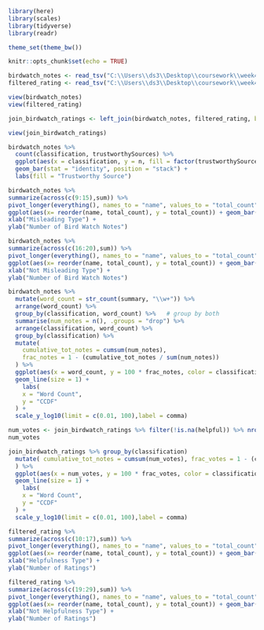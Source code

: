 ```r
library(here)
library(scales)
library(tidyverse)
library(readr)

theme_set(theme_bw())

knitr::opts_chunk$set(echo = TRUE)
```


```r

birdwatch_notes <- read_tsv("C:\\Users\\ds3\\Desktop\\coursework\\week4\\project\\community-notes-2025-group-5\\vanessa\\birdwatch-public-data-2025-06-16-notes_filtered.tsv")
filtered_rating <- read_tsv("C:\\Users\\ds3\\Desktop\\coursework\\week4\\project\\community-notes-2025-group-5\\vanessa\\complete_filtered_ratings.tsv")

view(birdwatch_notes)
view(filtered_rating)

```


```r

join_birdwatch_ratings <- left_join(birdwatch_notes, filtered_rating, by = "noteId")

view(join_birdwatch_ratings)

```

```r

birdwatch_notes %>%
  count(classification, trustworthySources) %>%
  ggplot(aes(x = classification, y = n, fill = factor(trustworthySources))) +
  geom_bar(stat = "identity", position = "stack") +
  labs(fill = "Trustworthy Source")

```

```r
birdwatch_notes %>%
summarize(across(c(9:15),sum)) %>% 
pivot_longer(everything(), names_to = "name", values_to = "total_count") %>% 
ggplot(aes(x= reorder(name, total_count), y = total_count)) + geom_bar(stat = "identity",  fill = "dark red") + coord_flip() +
xlab("Misleading Type") +
ylab("Number of Bird Watch Notes")

```

```r
birdwatch_notes %>%
summarize(across(c(16:20),sum)) %>% 
pivot_longer(everything(), names_to = "name", values_to = "total_count") %>% 
ggplot(aes(x= reorder(name, total_count), y = total_count)) + geom_bar(stat = "identity",  fill = "dark blue") + coord_flip() +
xlab("Not Misleading Type") +
ylab("Number of Bird Watch Notes")
```

```r


birdwatch_notes %>%
  mutate(word_count = str_count(summary, "\\w+")) %>%
  arrange(word_count) %>%
  group_by(classification, word_count) %>%   # group by both
  summarise(num_notes = n(), .groups = "drop") %>%
  arrange(classification, word_count) %>%
  group_by(classification) %>%
  mutate(
    cumulative_tot_notes = cumsum(num_notes),
    frac_notes = 1 - (cumulative_tot_notes / sum(num_notes))
  ) %>%
  ggplot(aes(x = word_count, y = 100 * frac_notes, color = classification)) +
  geom_line(size = 1) +
    labs(
    x = "Word Count",
    y = "CCDF"
  ) +
  scale_y_log10(limit = c(0.01, 100),label = comma)
```

```r
num_votes <- join_birdwatch_ratings %>% filter(!is.na(helpful)) %>% nrow()
num_votes

join_birdwatch_ratings %>% group_by(classification)
  mutate( cumulative_tot_notes = cumsum(num_votes), frac_votes = 1 - (cumulative_tot_votes / sum(num_votes))
  ) %>%
  ggplot(aes(x = num_votes, y = 100 * frac_votes, color = classification)) +
  geom_line(size = 1) +
    labs(
    x = "Word Count",
    y = "CCDF"
  ) +
  scale_y_log10(limit = c(0.01, 100),label = comma)


```

```r

filtered_rating %>%
summarize(across(c(10:17),sum)) %>% 
pivot_longer(everything(), names_to = "name", values_to = "total_count") %>% 
ggplot(aes(x= reorder(name, total_count), y = total_count)) + geom_bar(stat = "identity",  fill = "dark blue") + coord_flip() +
xlab("Helpfulness Type") +
ylab("Number of Ratings")

```


```r
filtered_rating %>%
summarize(across(c(19:29),sum)) %>% 
pivot_longer(everything(), names_to = "name", values_to = "total_count") %>% 
ggplot(aes(x= reorder(name, total_count), y = total_count)) + geom_bar(stat = "identity",  fill = "dark red") + coord_flip() +
xlab("Not Helpfulness Type") +
ylab("Number of Ratings")

```
